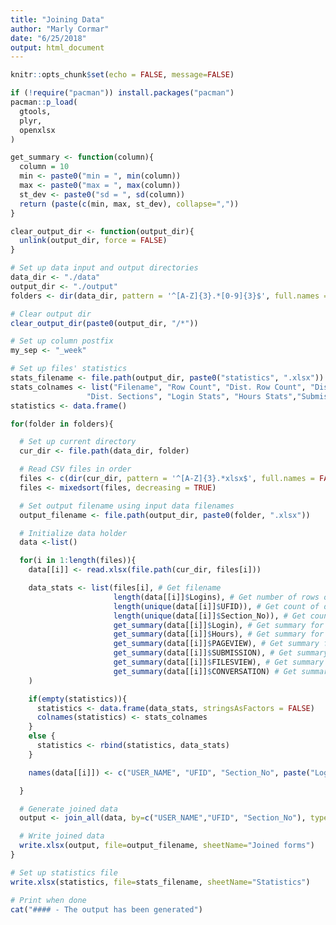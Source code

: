 ```yaml
---
title: "Joining Data"
author: "Marly Cormar"
date: "6/25/2018"
output: html_document
---
```


```r

knitr::opts_chunk$set(echo = FALSE, message=FALSE)

```

``` r

if (!require("pacman")) install.packages("pacman")
pacman::p_load(
  gtools,
  plyr,
  openxlsx
)

```


``` r

get_summary <- function(column){
  column = 10
  min <- paste0("min = ", min(column))
  max <- paste0("max = ", max(column))
  st_dev <- paste0("sd = ", sd(column))
  return (paste(c(min, max, st_dev), collapse=","))
}

clear_output_dir <- function(output_dir){
  unlink(output_dir, force = FALSE)
}

```


```r

# Set up data input and output directories
data_dir <- "./data"
output_dir <- "./output"
folders <- dir(data_dir, pattern = '^[A-Z]{3}.*[0-9]{3}$', full.names = FALSE, recursive = FALSE, no..=TRUE)

# Clear output dir
clear_output_dir(paste0(output_dir, "/*"))

# Set up column postfix
my_sep <- "_week"

# Set up files' statistics
stats_filename <- file.path(output_dir, paste0("statistics", ".xlsx"))
stats_colnames <- list("Filename", "Row Count", "Dist. Row Count", "Dist. UFIDs",
                 "Dist. Sections", "Login Stats", "Hours Stats","Submission Stats", "Filesview Stats", "Conversation Stats")
statistics <- data.frame()

for(folder in folders){

  # Set up current directory
  cur_dir <- file.path(data_dir, folder)

  # Read CSV files in order
  files <- c(dir(cur_dir, pattern = '^[A-Z]{3}.*xlsx$', full.names = FALSE))
  files <- mixedsort(files, decreasing = TRUE)

  # Set output filename using input data filenames
  output_filename <- file.path(output_dir, paste0(folder, ".xlsx"))

  # Initialize data holder
  data <-list()

  for(i in 1:length(files)){
    data[[i]] <- read.xlsx(file.path(cur_dir, files[i]))

    data_stats <- list(files[i], # Get filename
                       length(data[[i]]$Logins), # Get number of rows on column 'Login'
                       length(unique(data[[i]]$UFID)), # Get count of distict 'UFID' rows
                       length(unique(data[[i]]$Section_No)), # Get count of distict 'Section_No' rows
                       get_summary(data[[i]]$Login), # Get summary for 'Login'
                       get_summary(data[[i]]$Hours), # Get summary for 'Hours'
                       get_summary(data[[i]]$PAGEVIEW), # Get summary for 'PAGEVIEW'
                       get_summary(data[[i]]$SUBMISSION), # Get summary for 'SUBMISSION'
                       get_summary(data[[i]]$FILESVIEW), # Get summary for 'FILESVIEW'
                       get_summary(data[[i]]$CONVERSATION) # Get summary for 'CONVERSATION'
    )

    if(empty(statistics)){
      statistics <- data.frame(data_stats, stringsAsFactors = FALSE)
      colnames(statistics) <- stats_colnames
    }
    else {
      statistics <- rbind(statistics, data_stats)
    }

    names(data[[i]]) <- c("USER_NAME", "UFID", "Section_No", paste("Logins", i, sep = my_sep) , paste("Hours", i, sep = my_sep), paste("PAGEVIEW", i, sep = my_sep), paste("SUBMISSION", i, sep = my_sep), paste("FILESVIEW", i, sep = my_sep), paste("CONVERSATION", i, sep = my_sep))

  }

  # Generate joined data
  output <- join_all(data, by=c("USER_NAME","UFID", "Section_No"), type='left')

  # Write joined data
  write.xlsx(output, file=output_filename, sheetName="Joined forms")
}

# Set up statistics file
write.xlsx(statistics, file=stats_filename, sheetName="Statistics")

# Print when done
cat("#### - The output has been generated")

```

